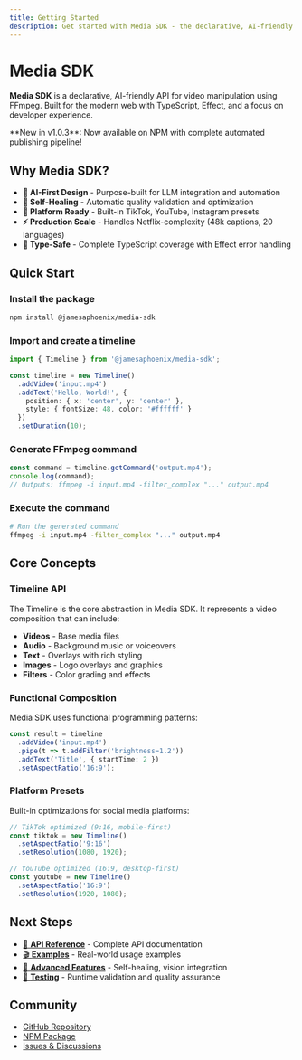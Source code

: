 ```yaml
---
title: Getting Started
description: Get started with Media SDK - the declarative, AI-friendly video processing library
---
```



# Media SDK

**Media SDK** is a declarative, AI-friendly API for video manipulation using FFmpeg. Built for the modern web with TypeScript, Effect, and a focus on developer experience.

<Callout type="info">
  **New in v1.0.3**: Now available on NPM with complete automated publishing pipeline!
</Callout>

## Why Media SDK?

- **🤖 AI-First Design** - Purpose-built for LLM integration and automation
- **🧬 Self-Healing** - Automatic quality validation and optimization  
- **📱 Platform Ready** - Built-in TikTok, YouTube, Instagram presets
- **⚡ Production Scale** - Handles Netflix-complexity (48k captions, 20 languages)
- **🔧 Type-Safe** - Complete TypeScript coverage with Effect error handling

## Quick Start

<Steps>

### Install the package

```bash
npm install @jamesaphoenix/media-sdk
```

### Import and create a timeline

```typescript
import { Timeline } from '@jamesaphoenix/media-sdk';

const timeline = new Timeline()
  .addVideo('input.mp4')
  .addText('Hello, World!', {
    position: { x: 'center', y: 'center' },
    style: { fontSize: 48, color: '#ffffff' }
  })
  .setDuration(10);
```

### Generate FFmpeg command

```typescript
const command = timeline.getCommand('output.mp4');
console.log(command);
// Outputs: ffmpeg -i input.mp4 -filter_complex "..." output.mp4
```

### Execute the command

```bash
# Run the generated command
ffmpeg -i input.mp4 -filter_complex "..." output.mp4
```

</Steps>

## Core Concepts

### Timeline API

The Timeline is the core abstraction in Media SDK. It represents a video composition that can include:

- **Videos** - Base media files
- **Audio** - Background music or voiceovers  
- **Text** - Overlays with rich styling
- **Images** - Logo overlays and graphics
- **Filters** - Color grading and effects

### Functional Composition

Media SDK uses functional programming patterns:

```typescript
const result = timeline
  .addVideo('input.mp4')
  .pipe(t => t.addFilter('brightness=1.2'))
  .addText('Title', { startTime: 2 })
  .setAspectRatio('16:9');
```

### Platform Presets

Built-in optimizations for social media platforms:

```typescript
// TikTok optimized (9:16, mobile-first)
const tiktok = new Timeline()
  .setAspectRatio('9:16')
  .setResolution(1080, 1920);

// YouTube optimized (16:9, desktop-first)  
const youtube = new Timeline()
  .setAspectRatio('16:9')
  .setResolution(1920, 1080);
```

## Next Steps

- [📖 **API Reference**](/docs/api) - Complete API documentation
- [🎬 **Examples**](/docs/examples) - Real-world usage examples
- [🚀 **Advanced Features**](/docs/advanced) - Self-healing, vision integration
- [🧪 **Testing**](/docs/testing) - Runtime validation and quality assurance

## Community

- [GitHub Repository](https://github.com/jamesaphoenix/media-sdk)
- [NPM Package](https://www.npmjs.com/package/@jamesaphoenix/media-sdk)
- [Issues & Discussions](https://github.com/jamesaphoenix/media-sdk/issues)